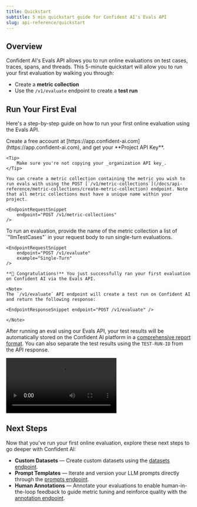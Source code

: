```yaml
---
title: Quickstart
subtitle: 5 min quickstart guide for Confident AI's Evals API
slug: api-reference/quickstart
---
```


## Overview

Confident AI's Evals API allows you to run online evaluations on test cases, traces, spans, and threads. This 5-minute quickstart will allow you to run your first evaluation by walking you through:

- Create a **metric collection**
- Use the `/v1/evaluate` endpoint to create a **test run**

## Run Your First Eval

Here's a step-by-step guide on how to run your first online evaluation using the Evals API.

<Steps>
  <Step title="Get your API key">
    Create a free account at [https://app.confident-ai.com](https://app.confident-ai.com), and get your **Project API Key**.

    <Tip>
        Make sure you're not copying your _organization API key_.
    </Tip>

  </Step>

  <Step title="Create a metric collection">

    You can create a metric collection containing the metric you wish to run evals with using the POST [`/v1/metric-collections`](/docs/api-reference/metric-collections/create-metric-collection) endpoint. Note that all metric collections must have a unique name within your project.

    <EndpointRequestSnippet
        endpoint="POST /v1/metric-collections"
    />

  </Step>
  
  <Step title="Create test run">
    To run an evaluation, provide the name of the metric collection a list of `"llmTestCases"` in your request body to run single-turn evaluations.

    <EndpointRequestSnippet
        endpoint="POST /v1/evaluate"
        example="Single-Turn"
    />

    **🎉 Congratulations!** You just successfully ran your first evaluation on Confident AI via the Evals API.

    <Note>
    The `/v1/evaluate` API endpoint will create a test run on Confident AI and return the following response:

    <EndpointResponseSnippet endpoint="POST /v1/evaluate" />

    </Note>

  </Step>
  <Step title="Verify test run on the UI">
  
After running an eval using our Evals API, your test results will be automatically stored on the Confident AI platform in a [comprehensive report format](/docs/llm-evaluation/dashboards/testing-reports). You can also separate the test results using the `TEST-RUN-ID` from the API response.

<Frame caption="Test Reports on Confident AI">
  <video
    src="https://confident-docs.s3.us-east-1.amazonaws.com/evaluation:single-turn-e2e-report.mp4"
    controls
    autoPlay
  />
</Frame>

  </Step>
</Steps>

## Next Steps

Now that you've run your first online evaluation, explore these next steps to go deeper with Confident AI:

- **Custom Datasets** — Create custom datasets using the [datasets endpoint](/docs/api-reference/datasets/push-dataset).
- **Prompt Templates** — Iterate and version your LLM prompts directly through the [prompts endpoint](/docs/api-reference/prompt/get-prompt).
- **Human Annotations** — Annotate your evaluations to enable human-in-the-loop feedback to guide metric tuning and reinforce quality with the [annotation endpoint](/docs/api-reference/annotations/create-annotation).
